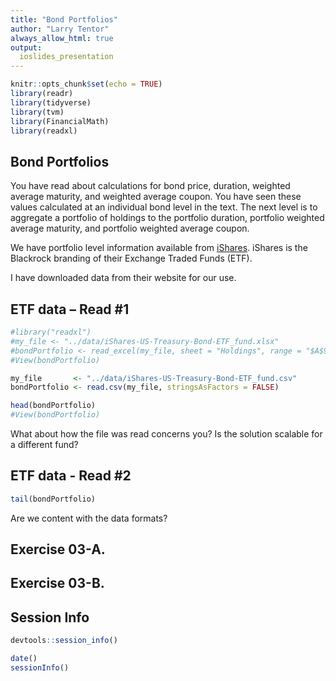 ```yaml
---
title: "Bond Portfolios"
author: "Larry Tentor"
always_allow_html: true
output:
  ioslides_presentation
---
```


```r
knitr::opts_chunk$set(echo = TRUE)
library(readr)
library(tidyverse)
library(tvm)
library(FinancialMath)
library(readxl)
```


## Bond Portfolios

You have read about calculations for bond price, duration, weighted average maturity, and weighted average coupon.  You have seen these values calculated at an individual bond level in the text.  The next level is to aggregate a portfolio of holdings to the portfolio duration, portfolio weighted average maturity, and portfolio weighted average coupon.

We have portfolio level information available from [iShares](https://www.ishares.com/us).  iShares is the Blackrock branding of their Exchange Traded Funds (ETF).

I have downloaded data from their website for our use.

## ETF data -- Read #1
```r
#library("readxl")
#my_file <- "../data/iShares-US-Treasury-Bond-ETF_fund.xlsx"
#bondPortfolio <- read_excel(my_file, sheet = "Holdings", range = "$A$9:$O$161")
#View(bondPortfolio)
```

```r
my_file       <- "../data/iShares-US-Treasury-Bond-ETF_fund.csv"
bondPortfolio <- read.csv(my_file, stringsAsFactors = FALSE)

head(bondPortfolio)
#View(bondPortfolio)
```
What about how the file was read concerns you? Is the solution scalable for a different fund?

## ETF data - Read #2

```r
tail(bondPortfolio)
```

Are we content with the data formats?


## Exercise 03-A.


## Exercise 03-B.


## Session Info

```r
devtools::session_info()
```

```r
date()
sessionInfo()
```



